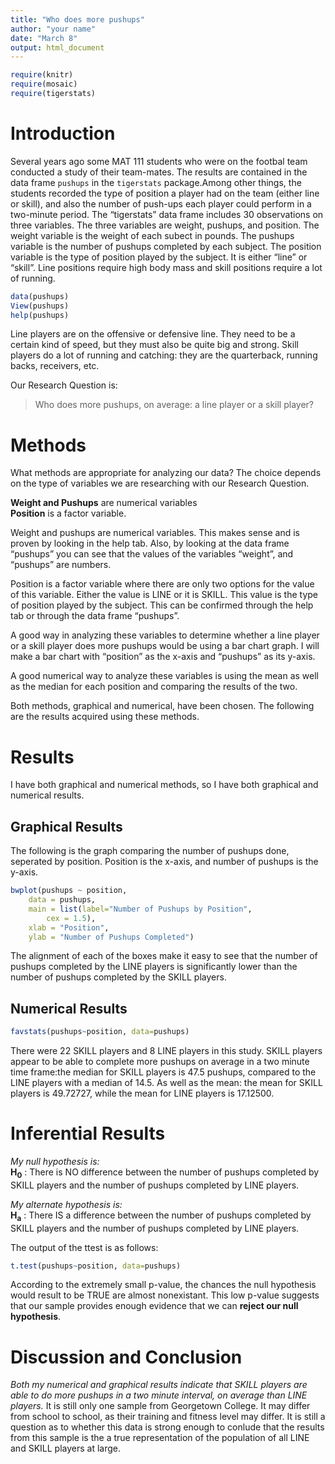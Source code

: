 ---
title: "Who does more pushups"
author: "your name"
date: "March 8"
output: html_document
---

```{r include=FALSE}
require(knitr)
require(mosaic)
require(tigerstats)
```
<!-- We recommend you use git branches -- create a separate branch for each major section i.e. Introduction, Methods, Results, Inferential Results, and Discussion and Conclusions - leave the YAML block untouched until the final merge where you put in your own name !-->

# Introduction

Several years ago some MAT 111 students who were on the footbal team conducted a study of their team-mates.  The results are contained in the data frame `pushups` in the `tigerstats` package.Among other things, the students recorded the type of position a player had on the team (either line or skill), and also the number of push-ups each player could perform in a two-minute period.
The "tigerstats" data frame includes 30 observations on three variables. The three variables are weight, pushups, and position. The weight variable is the weight of each subect in pounds. The pushups variable is the number of pushups completed by each subject. The position variable is the type of position played by the subject. It is either "line" or "skill". Line positions require high body mass and skill positions require a lot of running. 

```{r eval=FALSE}
data(pushups)
View(pushups)
help(pushups)
```

Line players are on the offensive or defensive line.  They need to be a certain kind of speed, but they must also be quite big and strong.  Skill players do a lot of running and catching:  they are the quarterback, running backs, receivers, etc.

Our Research Question is:

  >Who does more pushups, on average: a line player or a skill player?


# Methods
<!--Decide on your methods:  use "variable analysis" or other appropriate descriptors.  Make sure to choose at least one graphical method and at least one numerical method.!-->
What methods are appropriate for analyzing our data? The choice depends on the type of variables we are researching with our Research Question.  

**Weight and Pushups** are numerical variables  
**Position** is a factor variable.  

 Weight and pushups are numerical variables.
  This makes sense and is proven by looking in the help tab. Also, by looking at the data frame "pushups" you can see that the values of the variables "weight", and "pushups" are numbers.  
  
  Position is a factor variable where there are only two options for the value of this variable. Either the value is LINE or it is SKILL. This value is the type of position played by the subject. This can be confirmed through the help tab or through the data frame "pushups".    
  
  A good way in analyzing these variables to determine whether a line player or a skill player does more pushups would be using a bar chart graph. I will make a bar chart with "position" as the x-axis and "pushups" as its y-axis.   
  
  A good numerical way to analyze these variables is using the mean as well as the median for each position and comparing the results of the two.  
  
  Both methods, graphical and numerical, have been chosen. The following are the results acquired using these methods.    
  
# Results
<!--You have both graphical and numerical methods, so you will have both graphical and numerical results to consider.!-->
I have both graphical and numerical methods, so I have both graphical and numerical results. 

## Graphical Results
<!--Your graph should have a good title, and axes should be labled as needed.  Discuss your graphical results, showing how they answer the research question.  Use specific features of the graph in your discussion.!-->

The following is the graph comparing the number of pushups done, seperated by position. Position is the x-axis, and number of pushups is the y-axis. 

```{r}
bwplot(pushups ~ position,
	data = pushups,
	main = list(label="Number of Pushups by Position",
		cex = 1.5),
	xlab = "Position",
	ylab = "Number of Pushups Completed")
```

The alignment of each of the boxes make it easy to see that the number of pushups completed by the LINE players is significantly lower than the number of pushups completed by the SKILL players. 

## Numerical Results
<!--Numerical results go here. Use the numerical results to describe the patterns if any that exist in the data as focused toward the research question!-->

```{r}
favstats(pushups~position, data=pushups)
```
There were 22 SKILL players and 8 LINE players in this study. SKILL players appear to be able to complete more pushups on average in a two minute time frame:the median for SKILL players is 47.5 pushups, compared to the LINE players with a median of 14.5. As well as the mean: the mean for SKILL players is 49.72727, while the mean for LINE players is 17.12500.

# Inferential Results
<!--State hypothesis clearly.  Make sure your discussion of the inferential test covers all the aspects that the test output produces, such as test statistic, p-value etc.  Make a decision about the null hypothesis, explain the assumptions on which the selected test/procedure was based, and why the chosen procedure satisfys the assumptions and is appropriate to answer the research question!-->
*My null hypothesis is:*  
**H~0~** : There is NO difference between the number of pushups completed by SKILL players and the number of pushups completed by LINE players.   

*My alternate hypothesis is:*  
**H~a~** : There IS a difference between the number of pushups completed by SKILL players and the number of pushups completed by LINE players.  


The output of the ttest is as follows:
```{r}
t.test(pushups~position, data=pushups)
```
According to the extremely small p-value, the chances the null hypothesis would result to be TRUE
are almost nonexistant. This low p-value suggests that our sample provides enough evidence that we can **reject our null hypothesis**.


# Discussion and Conclusion
<!--State your overall conclusion.  This is also a good place to mention other Research Questions that came to mind as you were carrying out this study.!-->
*Both my numerical and graphical results indicate that SKILL players are able to do more pushups in a two minute interval, on average than LINE players.* It is still only one sample from Georgetown College. It may differ from school to school, as their training and fitness level may differ. It is still a question as to whether this data is strong enough to conlude that the results from this sample is the a true representation of the population of all LINE and SKILL players at large. 
